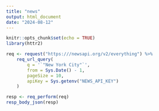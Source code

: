 ```yaml
---
title: "news"
output: html_document
date: "2024-08-12"
---
```


```r
knitr::opts_chunk$set(echo = TRUE)
library(httr2)
```


```r
req <- request("https:///newsapi.org/v2/everything") %>%
    req_url_query(
        q = '`"New York City"`',
        from = Sys.Date() - 1,
        pageSize = 10,
        apiKey = Sys.getenv("NEWS_API_KEY")
    )
```


```r
resp <- req_perform(req)
resp_body_json(resp)

```

